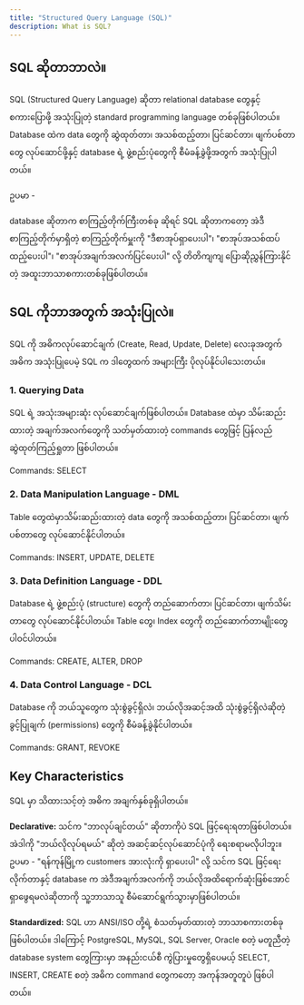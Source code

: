 ```yaml
---
title: "Structured Query Language (SQL)"
description: What is SQL?
---
```


## SQL ဆိုတာဘာလဲ။

SQL (Structured Query Language) ဆိုတာ relational database တွေနှင့် စကားပြောဖို့ အသုံးပြုတဲ့ standard programming language တစ်ခုဖြစ်ပါတယ်။ 
Database ထဲက data တွေကို ဆွဲထုတ်တာ၊ အသစ်ထည့်တာ၊ ပြင်ဆင်တာ၊ ဖျက်ပစ်တာတွေ လုပ်ဆောင်ဖို့နှင့် database ရဲ့ ဖွဲ့စည်းပုံတွေကို စီမံခန့်ခွဲဖို့အတွက် အသုံးပြုပါတယ်။


ဥပမာ - 

database ဆိုတာက စာကြည့်တိုက်ကြီးတစ်ခု ဆိုရင် 
SQL ဆိုတာကတော့ အဲဒီစာကြည့်တိုက်မှာရှိတဲ့ စာကြည့်တိုက်မှူးကို "ဒီစာအုပ်ရှာပေးပါ"၊ "စာအုပ်အသစ်ထပ်ထည့်ပေးပါ"၊ "စာအုပ်အချက်အလက်ပြင်ပေးပါ" လို့ တိတိကျကျ ပြောဆိုညွှန်ကြားနိုင်တဲ့ အထူးဘာသာစကားတစ်ခုဖြစ်ပါတယ်။


## SQL ကိုဘာအတွက် အသုံးပြုလဲ။
SQL ကို အဓိကလုပ်ဆောင်ချက် (Create, Read, Update, Delete) လေးခုအတွက် အဓိက အသုံးပြုပေမဲ့ SQL က ဒါတွေထက် အများကြီး ပိုလုပ်နိုင်ပါသေးတယ်။

### 1. Querying Data

SQL ရဲ့ အသုံးအများဆုံး လုပ်ဆောင်ချက်ဖြစ်ပါတယ်။ Database ထဲမှာ သိမ်းဆည်းထားတဲ့ အချက်အလက်တွေကို သတ်မှတ်ထားတဲ့ commands တွေဖြင့် ပြန်လည်ဆွဲထုတ်ကြည့်ရှုတာ ဖြစ်ပါတယ်။

Commands: SELECT

### 2. Data Manipulation Language - DML

Table တွေထဲမှာသိမ်းဆည်းထားတဲ့ data တွေကို အသစ်ထည့်တာ၊ ပြင်ဆင်တာ၊ ဖျက်ပစ်တာတွေ လုပ်ဆောင်နိုင်ပါတယ်။

Commands: INSERT, UPDATE, DELETE

### 3. Data Definition Language - DDL

Database ရဲ့ ဖွဲ့စည်းပုံ (structure) တွေကို တည်ဆောက်တာ၊ ပြင်ဆင်တာ၊ ဖျက်သိမ်းတာတွေ လုပ်ဆောင်နိုင်ပါတယ်။ Table တွေ၊ Index တွေကို တည်ဆောက်တာမျိုးတွေ ပါဝင်ပါတယ်။

Commands: CREATE, ALTER, DROP

### 4. Data Control Language - DCL

Database ကို ဘယ်သူတွေက သုံးစွဲခွင့်ရှိလဲ၊ ဘယ်လိုအဆင့်အထိ သုံးစွဲခွင့်ရှိလဲဆိုတဲ့ ခွင့်ပြုချက် (permissions) တွေကို စီမံခန့်ခွဲနိုင်ပါတယ်။

Commands: GRANT, REVOKE


## Key Characteristics

SQL မှာ သိထားသင့်တဲ့ အဓိက အချက်နှစ်ခုရှိပါတယ်။

**Declarative:** သင်က "ဘာလုပ်ချင်တယ်" ဆိုတာကိုပဲ SQL ဖြင့်ရေးရတာဖြစ်ပါတယ်။ အဲဒါကို "ဘယ်လိုလုပ်ရမယ်" ဆိုတဲ့ အဆင့်ဆင့်လုပ်ဆောင်ပုံကို ရေးစရာမလိုပါဘူး။
ဥပမာ - "ရန်ကုန်မြို့က customers အားလုံးကို ရှာပေးပါ" လို့ သင်က SQL ဖြင့်ရေးလိုက်တာနှင့် database က အဲဒီအချက်အလက်ကို ဘယ်လိုအထိရောက်ဆုံးဖြစ်အောင် ရှာဖွေရမလဲဆိုတာကို သူ့ဘာသာသူ စီမံဆောင်ရွက်သွားမှာဖြစ်ပါတယ်။


**Standardized:** SQL ဟာ ANSI/ISO တို့ရဲ့ စံသတ်မှတ်ထားတဲ့ ဘာသာစကားတစ်ခုဖြစ်ပါတယ်။ ဒါကြောင့် PostgreSQL, MySQL, SQL Server, Oracle စတဲ့ မတူညီတဲ့ database system တွေကြားမှာ အနည်းငယ်စီ ကွဲပြားမှုတွေရှိပေမယ့်
SELECT, INSERT, CREATE စတဲ့ အဓိက command တွေကတော့ အကုန်အတူတူပဲ ဖြစ်ပါတယ်။


